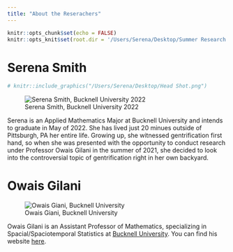 ```yaml
---
title: "About the Reserachers"
---
```


```r
knitr::opts_chunk$set(echo = FALSE)
knitr::opts_knit$set(root.dir = '/Users/Serena/Desktop/Summer Research Documents/')
```

# Serena Smith 
```r
# knitr::include_graphics("/Users/Serena/Desktop/Head Shot.png")

```
![Serena Smith, Bucknell University 2022](Images/HSpic.png)

Serena is an Applied Mathematics Major at Bucknell University and intends to graduate in May of 2022. She has lived just 20 minues outside of Pittsburgh, PA her entire life. Growing up, she witnessed gentrification first hand, so when she was presented with the opportunity to conduct research under Professor Owais Gilani in the summer of 2021, she decided to look into the controversial topic of gentrification right in her own backyard.  

# Owais Gilani  

![Owais Giani, Bucknell University](Images/OGpic2.jpeg)

Owais Gilani is an Assistant Professor of Mathematics, specializing in Spacial/Spaciotemporal Statistics at [Bucknell University](https://www.bucknell.edu/fac-staff/owais-gilani). You can find his website [here](https://owaisgilani.weebly.com/).



